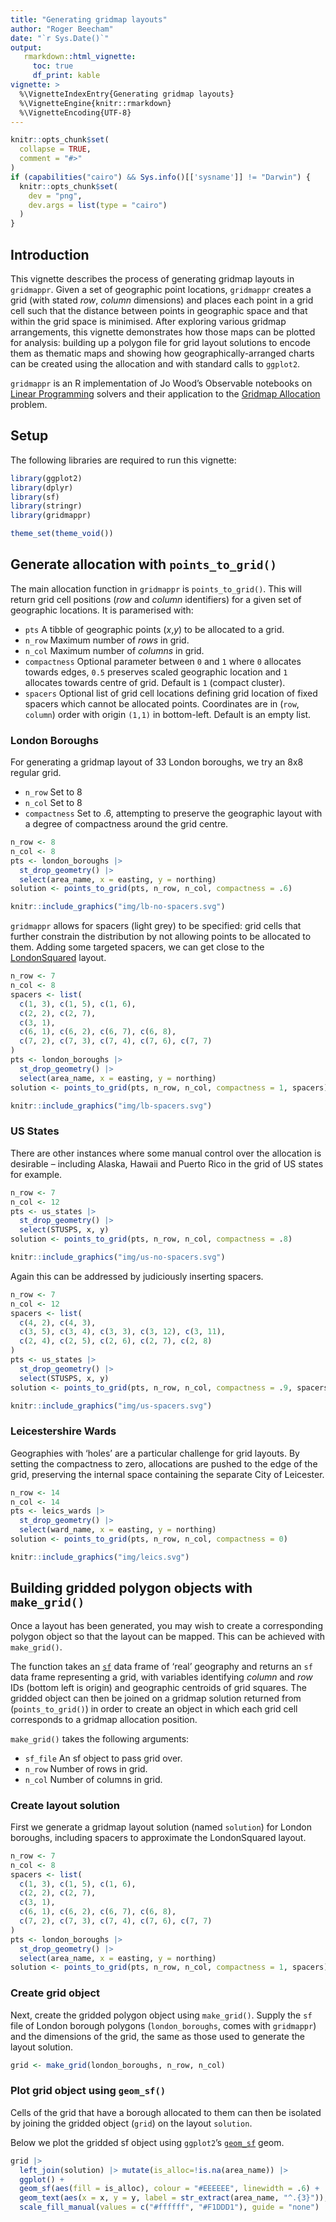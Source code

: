 ```yaml
---
title: "Generating gridmap layouts"
author: "Roger Beecham"
date: "`r Sys.Date()`"
output: 
   rmarkdown::html_vignette:
     toc: true 
     df_print: kable
vignette: >
  %\VignetteIndexEntry{Generating gridmap layouts}
  %\VignetteEngine{knitr::rmarkdown}
  %\VignetteEncoding{UTF-8}
---
```


```r
knitr::opts_chunk$set(
  collapse = TRUE,
  comment = "#>"
)
if (capabilities("cairo") && Sys.info()[['sysname']] != "Darwin") {
  knitr::opts_chunk$set(
    dev = "png",
    dev.args = list(type = "cairo")
  )
}
```


## Introduction
  
This vignette describes the process of generating gridmap layouts in `gridmappr`. Given a set of geographic point locations, `gridmappr` creates a grid (with stated *row*, *column* dimensions) and places each point in a grid cell such that the distance between points in geographic space and that within the grid space is minimised. After exploring various gridmap arrangements, this vignette demonstrates how those maps can be plotted for  analysis: building up a polygon file for grid layout solutions to encode them as thematic maps and showing how geographically-arranged charts can be created using the allocation and with standard calls to `ggplot2`. 

`gridmappr` is an R implementation of Jo Wood's Observable notebooks on [Linear Programming](https://observablehq.com/@jwolondon/hello-linear-programming) solvers and their application to the [Gridmap Allocation](https://observablehq.com/@jwolondon/gridmap-allocation?collection=@jwolondon/utilities) problem.

## Setup

The following libraries are required to run this vignette:

```r
library(ggplot2)
library(dplyr)
library(sf)
library(stringr)
library(gridmappr)

theme_set(theme_void())
```


## Generate allocation with `points_to_grid()` 

The main allocation function in `gridmappr` is `points_to_grid()`.  This will return grid cell positions (*row* and *column* identifiers) for a given set of geographic locations. It is paramerised with:

* `pts` A tibble of geographic points (*x*,*y*) to be allocated to a grid.
* `n_row` Maximum number of *rows* in grid.
* `n_col` Maximum number of *columns* in grid.
* `compactness` Optional parameter between `0` and `1` where `0` allocates towards edges, `0.5` preserves scaled geographic location and `1` allocates towards centre of grid. Default is `1` (compact cluster).
* `spacers` Optional list of grid cell locations defining grid location of fixed spacers which cannot be allocated points. Coordinates are in (`row`, `column`) order with origin `(1,1)` in bottom-left. Default is an empty list.


### London Boroughs

For generating a gridmap layout of 33 London boroughs, we try an 8x8 regular grid.

* `n_row` Set to 8
* `n_col` Set to 8
* `compactness` Set to .6, attempting to preserve the geographic layout with a degree of compactness around the grid centre.

```r
n_row <- 8
n_col <- 8
pts <- london_boroughs |>
  st_drop_geometry() |>
  select(area_name, x = easting, y = northing)
solution <- points_to_grid(pts, n_row, n_col, compactness = .6)
```

```r
knitr::include_graphics("img/lb-no-spacers.svg")
```


`gridmappr` allows for spacers (light grey) to be specified: grid cells that further constrain the distribution by not allowing points to be allocated to them. Adding some targeted spacers, we can get close to the [LondonSquared](https://github.com/aftertheflood/londonsquared) layout.


```r
n_row <- 7
n_col <- 8
spacers <- list(
  c(1, 3), c(1, 5), c(1, 6),
  c(2, 2), c(2, 7),
  c(3, 1),
  c(6, 1), c(6, 2), c(6, 7), c(6, 8),
  c(7, 2), c(7, 3), c(7, 4), c(7, 6), c(7, 7)
)
pts <- london_boroughs |>
  st_drop_geometry() |>
  select(area_name, x = easting, y = northing)
solution <- points_to_grid(pts, n_row, n_col, compactness = 1, spacers)
```


```r
knitr::include_graphics("img/lb-spacers.svg")
```


### US States

There are other instances where some manual control over the allocation is desirable -- including Alaska, Hawaii and Puerto Rico in the grid of US states for example.

```r
n_row <- 7
n_col <- 12
pts <- us_states |>
  st_drop_geometry() |>
  select(STUSPS, x, y)
solution <- points_to_grid(pts, n_row, n_col, compactness = .8)
```

```r
knitr::include_graphics("img/us-no-spacers.svg")
```

Again this can be addressed by judiciously inserting spacers.

```r
n_row <- 7
n_col <- 12
spacers <- list(
  c(4, 2), c(4, 3),
  c(3, 5), c(3, 4), c(3, 3), c(3, 12), c(3, 11),
  c(2, 4), c(2, 5), c(2, 6), c(2, 7), c(2, 8)
)
pts <- us_states |>
  st_drop_geometry() |>
  select(STUSPS, x, y)
solution <- points_to_grid(pts, n_row, n_col, compactness = .9, spacers)
```

```r
knitr::include_graphics("img/us-spacers.svg")
```



### Leicestershire Wards 

Geographies with 'holes' are a particular challenge for grid layouts. By setting the compactness to zero, allocations are pushed to the edge of the grid, preserving the internal space containing the separate City of Leicester.


```r
n_row <- 14
n_col <- 14
pts <- leics_wards |>
  st_drop_geometry() |>
  select(ward_name, x = easting, y = northing)
solution <- points_to_grid(pts, n_row, n_col, compactness = 0)
```

```r
knitr::include_graphics("img/leics.svg")
```



## Building gridded polygon objects with `make_grid()`

Once a layout has been generated, you may wish to create a corresponding polygon object so that the layout can be mapped. This can be achieved with `make_grid()`. 

The function takes an [`sf`](https://r-spatial.github.io/sf/index.html) data frame of 'real' geography and returns an `sf` data frame representing a grid, with variables identifying *column* and *row* IDs (bottom left is origin) and geographic centroids of grid squares. The gridded object can then be joined on a gridmap solution returned from (`points_to_grid()`) in order to create an object in which each grid cell corresponds to a gridmap allocation position.


`make_grid()` takes the following arguments:

* `sf_file` An sf object to pass grid over.
* `n_row` Number of rows in grid.
* `n_col` Number of columns in grid.


### Create layout solution

First we generate a gridmap layout solution (named `solution`) for London boroughs, including spacers to approximate the LondonSquared layout.

```r
n_row <- 7
n_col <- 8
spacers <- list(
  c(1, 3), c(1, 5), c(1, 6),
  c(2, 2), c(2, 7),
  c(3, 1),
  c(6, 1), c(6, 2), c(6, 7), c(6, 8),
  c(7, 2), c(7, 3), c(7, 4), c(7, 6), c(7, 7)
)
pts <- london_boroughs |>
  st_drop_geometry() |>
  select(area_name, x = easting, y = northing)
solution <- points_to_grid(pts, n_row, n_col, compactness = 1, spacers)
```

### Create grid object

Next, create the gridded polygon object using `make_grid()`. Supply the  `sf` file of London borough polygons (`london_boroughs`, comes with `gridmappr`) and the dimensions of the grid, the same as those used to generate the layout solution. 

``` r
grid <- make_grid(london_boroughs, n_row, n_col)
```


### Plot grid object using `geom_sf()`

Cells of the grid that have a borough allocated to them can then be isolated by joining the gridded object (`grid`) on the layout `solution`. 


Below we plot the gridded sf object using `ggplot2`'s [`geom_sf`](https://ggplot2.tidyverse.org/reference/ggsf.html) geom. 

``` r
grid |>
  left_join(solution) |> mutate(is_alloc=!is.na(area_name)) |> 
  ggplot() +
  geom_sf(aes(fill = is_alloc), colour = "#EEEEEE", linewidth = .6) +
  geom_text(aes(x = x, y = y, label = str_extract(area_name, "^.{3}")), size = 4, colour = "#451C14") +
  scale_fill_manual(values = c("#ffffff", "#F1DDD1"), guide = "none")
```





